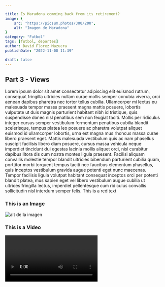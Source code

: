 ```yaml
---

title: Is Maradona comming back from its retirement?
image: {
    src: "https://picsum.photos/300/200",
    alt: "Imagen de Maradona"
}
category: "Futbol"
tags: [futbol, deportes]
author: David Florez Mazuera
publishDate: "2022-11-08 11:39"

draft: false
---
```


## Part 3 - Views

Lorem ipsum dolor sit amet consectetur adipiscing elit euismod rutrum, consequat fringilla ultricies nullam curae mollis semper conubia viverra, orci aenean dapibus pharetra nec tortor tellus cubilia. Ullamcorper mi lectus eu malesuada tempor massa praesent magna mattis posuere, lobortis vulputate ut duis magnis parturient habitant nibh id tristique, quis suspendisse donec nisl penatibus sem non feugiat taciti. Mollis per ridiculus integer cursus semper vestibulum fermentum penatibus cubilia blandit scelerisque, tempus platea leo posuere ac pharetra volutpat aliquet euismod id ullamcorper lobortis, urna est magna mus rhoncus massa curae libero praesent eget. Mattis malesuada vestibulum quis ac nam phasellus suscipit facilisis libero diam posuere, cursus massa vehicula neque imperdiet tincidunt dui egestas lacinia mollis aliquet orci, nisl curabitur dapibus litora dis cum nostra montes ligula praesent. Facilisi aliquam convallis molestie tempor blandit ultricies bibendum parturient cubilia quam, porttitor morbi torquent tempus taciti nec faucibus elementum phasellus, quis inceptos vestibulum gravida augue potenti eget nunc maecenas. Tempor facilisis ligula volutpat habitant consequat inceptos orci per potenti blandit platea, mus sapien eget vel libero vestibulum augue cubilia ut ultrices fringilla lectus, imperdiet pellentesque cum ridiculus convallis sollicitudin nisl interdum semper felis.
<ColoredText color="#467599">This is a red text</ColoredText>


### This is an Image

![alt de la imagen](https://picsum.photos/300/200)

### This is a Video

<Video url="https://www.youtube.com/embed/sv6q9bXy2oA?si=uzBkBzXeti3GPM-O"/>

A view is a function that do one of two thinks:

- Return an [`HttpResponse`](https://docs.djangoproject.com/en/4.1/ref/request-response/#django.http.HttpResponse) object
- Raise an exception → Like [`Http404`](https://docs.djangoproject.com/en/4.1/topics/http/views/#django.http.Http404)

<span class=" text-ucla-blue">
Your view can do thinks such as:
</span>
- read records from a database, or not
- Use a template system such as Django’s third-party Python template system/ not use any templare
- Generate a PDF file, output XML, create a ZIP file on the fly, anything you want, using whatever Python libraries you want.

```
from django.http import HttpResponse

from .models import Question

def index(request):
    latest_question_list = Question.objects.order_by('-pub_date')[:5]
    output = ', '.join([q.question_text for q in latest_question_list])
    return HttpResponse(output)
```

## Templates

Django has a templates API that can be used to generate html templates

It is recommended with the default configuration(below) that templates for each app are saved as `app_name/template/app_name/template.html`, because this allows Djangos to identify between templates in different apps with the same name.

```python
TEMPLATES = [
    {
        "BACKEND": "django.template.backends.django.DjangoTemplates",
        "DIRS": [],
        "APP_DIRS": True,
        "OPTIONS": {
            "context_processors": [
                "django.template.context_processors.debug",
                "django.template.context_processors.request",
                "django.contrib.auth.context_processors.auth",
                "django.contrib.messages.context_processors.messages",
            ],
        },
    },
]
```

### How to use templates

Option A

```python
from django.http import HttpResponse
from django.template import loader

from .models import Question

def index(request):
    latest_question_list = Question.objects.order_by('-pub_date')[:5]
    template = loader.get_template('polls/index.html')
    context = {
        'latest_question_list': latest_question_list,
    }
    return HttpResponse(template.render(context, request))
```

Option B

```python
from django.shortcuts import render

from .models import Question

def index(request):
    latest_question_list = Question.objects.order_by('-pub_date')[:5]
    context = {'latest_question_list': latest_question_list}
    return render(request, 'polls/index.html', context)
```

### Links in templates

Django gives us a way to put links on templates that leaves you the possibility to change urls directly from urls.py documents.

```html
<li><a href="{% url 'detail' question.id %}">{{ question.question_text }}</a></li>
```

```python
...
# the 'name' value as called by the {% url %} template tag
path('<int:question_id>/', views.detail, name='detail'),
...
```

## Raising errors

General option

```python
from django.http import Http404
from django.shortcuts import render

from .models import Question
# ...
def detail(request, question_id):
    try:
        question = Question.objects.get(pk=question_id)
    except Question.DoesNotExist:
        raise Http404("Question does not exist")
    return render(request, 'polls/detail.html', {'question': question})
```

Reduced option for get

```python
from django.shortcuts import get_object_or_404, render

from .models import Question
# ...
def detail(request, question_id):
    question = get_object_or_404(Question, pk=question_id)
    return render(request, 'polls/detail.html', {'question': question})
```

- [More about how to customized and rise errors](https://docs.djangoproject.com/en/4.1/topics/http/views/#django.http.Http404)
- If you want to filter you can use the function **[get_list_or_404()](https://docs.djangoproject.com/en/4.1/topics/http/shortcuts/#django.shortcuts.get_list_or_404)**